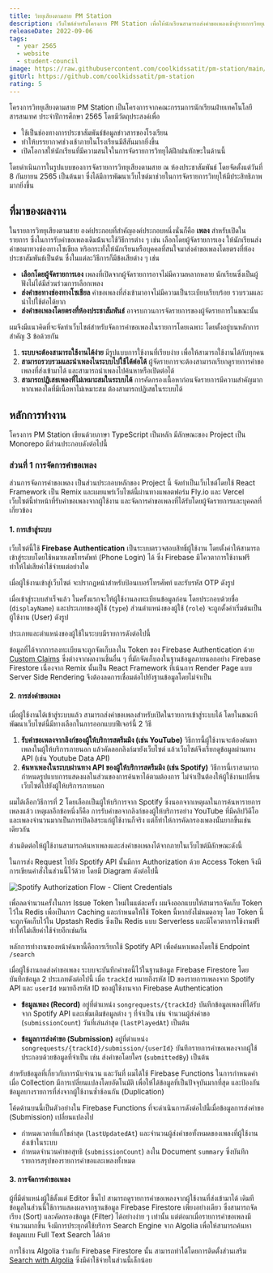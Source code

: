 ```yaml
---
title: วิทยุเสียงตามสาย PM Station
description: เว็บไซต์สำหรับโครงการ PM Station เพื่อให้นักเรียนสามารถส่งคำขอเพลงเข้าสู่รายการวิทยุเสียงตามสาย โดยการเชื่อมต่อกัย Spotify API เพื่อค้นหาในคลังเพลงได้
releaseDate: 2022-09-06
tags:
  - year 2565
  - website
  - student-council
image: https://raw.githubusercontent.com/coolkidssatit/pm-station/main/screenshots/pm-station-songrequests-search.png
gitUrl: https://github.com/coolkidssatit/pm-station
rating: 5
---
```



โครงการวิทยุเสียงตามสาย PM Station เป็นโครงการจากคณะกรรมการนักเรียนฝ่ายเทคโนโลยีสารสนเทศ ประจำปีการศึกษา 2565
โดยมีวัตถุประสงค์เพื่อ

- ใช้เป็นช่องทางการประชาสัมพันธ์ข้อมูลข่าวสารของโรงเรียน
- ทำให้บรรยากาศช่วงเช้าภายในโรงเรียนมีสีสันมากยิ่งขึ้น
- เปิดโอกาสให้นักเรียนที่มีความสนใจในการจัดรายการวิทยุได้ฝึกฝนทักษะในด้านนี้

โดยดำเนินการในรูปแบบของการจัดรายการวิทยุเสียงตามสาย ณ ห้องประชาสัมพันธ์ โดยจัดตั้งแต่วันที่ 8 กันยายน 2565 เป็นต้นมา
ซึ่งได้มีการพัฒนาเว็บไซต์มาช่วยในการจัดรายการวิทยุให้มีประสิทธิภาพมากยิ่งขึ้น

## ที่มาของผลงาน

ในรายการวิทยุเสียงตามสาย องค์ประกอบที่สำคัญองค์ประกอบหนึ่งนั่นก็คือ **เพลง** สำหรับเปิดในรายการ
ซึ่งในการรับคำขอเพลงเดิมน้้นจะใช้วิธีการต่าง ๆ เช่น เลือกโดยผู้จัดรายการเอง ให้นักเรียนส่งคำขอมาทางช่องทางโซเชียล
หริอกระทั่งให้นักเรียนหรือบุคคลที่สนใจมาส่งคำขอเพลงโดยตรงที่ห้องประชาสัมพันธ์เป็นต้น ซึ่งในแต่ละวิธีการก็มีข้อเสียต่าง ๆ เช่น

- **เลือกโดยผู้จัดรายการเอง** เพลงที่เปิดจากผู้จัดรายการอาจไม่มีความหลากหลาย นักเรียนซึ่งเป็นผู้ฟังไม่ได้มีส่วนร่วมการเลือกเพลง
- **ส่งคำขอทางช่องทางโซเชียล** คำขอเพลงที่ส่งเข้ามาอาจไม่มีความเป็นระเบียบเรียบร้อย รวบรวมและนำไปใช้ต่อได้ยาก
- **ส่งคำขอเพลงโดยตรงที่ห้องประชาสัมพันธ์** อาจรบกวนการจัดรายการของผู้จัดรายการในขณะนั้น

ผมจึงมีแนวคิดที่จะจัดทำเว็บไซต์สำหรับจัดการคำขอเพลงในรายการโดยเฉพาะ โดยตั้งอยู่บนหลักการสำคัญ 3 ข้อด้วยกัน

1. **ระบบจะต้องสามารถใช้งานได้ง่าย** มีรูปแบบการใช้งานที่เรียบง่าย เพื่อให้สามารถใช้งานได้กับทุกคน
2. **สามารถรวบรวมและนำเพลงไนระบบไปใช้ได้ต่อได้** ผู้จัดรายการจะต้องสามารถเรียกดูรายการคำขอเพลงที่ส่งเข้ามาได้ และสามารถนำเพลงไปค้นหาหรือเปิดต่อได้
3. **สามารถปฏิเสธเพลงที่ไม่เหมาะสมในระบบได้** การคัดกรองเนื้อหาก่อนจัดรายการมีความสำคัญมาก หากเพลงใดที่มีเนื้อหาไม่เหมาะสม ต้องสามารถปฏิเสธในระบบได้

## หลักการทำงาน

โครงการ PM Station เขียนด้วยภาษา TypeScript เป็นหลัก มีลักษณะของ Project เป็น Monorepo มีส่วนประกอบดังต่อไปนี้

### ส่วนที่ 1 การจัดการคำขอเพลง

ส่วนการจัดการคำขอเพลง เป็นส่วนประกอบหลักของ Project นี้ จัดทำเป็นเว็บไซต์โดยใช้ React Framework เป็น Remix
และเผยแพร่เว็บไซต์นี้ผ่านทางแพลตฟอร์ม Fly.io และ Vercel
เว็บไซต์นี้ทำหน้าที่รับคำขอเพลงจากผู้ใช้งาน และจัดการคำขอเพลงที่ได้รับโดยผู้จัดรายการและบุคคลที่เกี่ยวข้อง

<ResponsiveBanner />

#### 1. การเข้าสู่ระบบ

เว็บไซต์นี้ใช้ **Firebase Authentication** เป็นระบบตรวจสอบสิทธิ์ผู้ใช้งาน โดยตั้งค่าให้สามารถเข้าสู่ระบบโดยใช้หมายเลขโทรศัพท์ (Phone Login) ได้ ซึ่ง Firebase มีโควตาการใช้งานฟรี ทำให้ไม่เสียค่าใช้จ่ายแต่อย่างใด

เมื่อผู้ใช้งานเข้าสู่เว็บไซต์ จะปรากฏหน้าสำหรับป้อนเบอร์โทรศัพท์ และรับรหัส OTP ดังรูป

เมื่อเข้าสู่ระบบสำเร็จแล้ว ในครั้งแรกจะให้ผู้ใช้งานลงทะเบียนข้อมูลก่อน โดยประกอบด้วยชื่อ (`displayName`) และประเภทของผู้ใช้ (`type`) ส่วนตำแหน่งของผู้ใช้ (`role`) จะถูกตั้งค่าเริ่มต้นเป็นผู้ใช้งาน (User) ดังรูป

ประเภทและตำแหน่งของผู้ใช้ในระบบมีรายการดังต่อไปนี้

<GithubEmbed
  file="https://github.com/coolkidssatit/pm-station/blob/main/packages/pm-station-shared/user.ts"
  startLine={3}
  endLine={10}
/>

ข้อมูลที่ได้จากการลงทะเบียนจะถูกจัดเก็บลงใน Token ของ Firebase Authentication ด้วย [Custom Claims](https://firebase.google.com/docs/auth/admin/custom-claims)
ซึ่งต่างจากผลงานชิ้นอื่น ๆ ที่มักจัดเก็บลงในฐานข้อมูลภายนอกอย่าง Firebase Firestore เนื่องจาก Remix นั้นเป็น React Framework ที่เน้นการ Render Page แบบ Server Side Rendering จึงต้องลดการเชื่อมต่อไปยังฐานข้อมูลโดยไม่จำเป็น

#### 2. การส่งคำขอเพลง

เมื่อผู้ใช้งานได้เข้าสู่ระบบแล้ว สามารถส่งคำขอเพลงสำหรับเปิดในรายการเข้าสู่ระบบได้ โดยในขณะทีพัฒนาเว็บไซต์นี้มีทางเลือกในการออกแบบฟีเจอร์นี้ 2 วิธี

1. **รับคำขอเพลงจากลิงก์ของผู้ให้บริการสตรีมมิง (เช่น YouTube)** วิธีการนี้ผู้ใช้งานจะต้องค้นหาเพลงในผู้ให้บริการภายนอก แล้วคัดลอกลิงก์มายังเว็บไซต์ แล้วเว็บไซต์จึงเรียกดูข้อมูลผ่านทาง API (เช่น Youtube Data API)
2. **ค้นหาเพลงในระบบผ่านทาง API ของผู้ให้บริการสตรีมมิง (เช่น Spotify)** วิธีการนี้เราสามารถกำหนดรูปแบบการแสดงผลในส่วนของการค้นหาได้ตามต้องการ ไม่จำเป็นต้องให้ผู้ใช้งานเปลี่ยนเว็บไซต์ไปยังผู้ให้บริการภายนอก

ผมได้เลือกวิธีการที่ 2 โดยเลือกเป็นผู้ให้บริการจาก Spotify ซึ่งนอกจากเหตุผลในการค้นหารายการเพลงแล้ว เหตุผลอีกข้อหนึ่งก็คือ การรับคำขอจากลิงก์ของผู้ให้บริการอย่าง YouTube ที่มีคลิปวิดีโอและเพลงจำนวนมากเป็นการเปิดอิสระแก่ผู้ใช้งานก็จริง แต่ก็ทำให้การคัดกรองเพลงนั้นยากขึ้นเช่นเดียวกัน

ส่วนติดต่อให้ผู้ใช้งานสามารถค้นหาเพลงและส่งคำขอเพลงได้จากภายในเว็บไซต์มีลักษณะดังนี้

ในการส่ง Request ไปยัง Spotify API นั้นมีการ Authorization ด้วย Access Token จึงมีการเขียนคำสั่งในส่วนนี้ไว้ด้วย โดยมี Diagram ดังต่อไปนี้

![Spotify Authorization Flow - Client Credentials](https://developer.spotify.com/images/documentation/web-api/auth-client-credentials.png)

เพื่อลดจำนวนครั้งในการ Issue Token ใหม่ในแต่ละครั้ง ผมจึงออกแบบให้สามารถจัดเก็บ Token ไว้ใน Redis เพื่อเป็นการ Caching และกำหนดให้ใช้ Token นี้หากยังไม่หมดอายุ
โดย Token นี้จะถูกจัดเก็บไว้ใน Upstash Redis ซึ่งเป็น Redis แบบ Serverless และมีโควตาการใช้งานฟรี ทำให้ไม่เสียค่าใช้จ่ายอีกเช่นกัน

<GithubEmbed
  file="https://github.com/coolkidssatit/pm-station/blob/main/apps/client-web/app/utils/pm-station/spotify/auth.ts"
  startLine={36}
  endLine={65}
/>

หลักการทำงานของหน้าค้นหานี้คือการเรียกใช้ Spotify API เพื่อค้นหาเพลงโดยใช้ Endpoint `/search`

<GithubEmbed
  file="https://github.com/coolkidssatit/pm-station/blob/main/apps/client-web/app/utils/pm-station/spotify/search.ts"
  startLine={41}
  endLine={55}
/>

เมื่อผู้ใช้งานกดส่งคำขอเพลง ระบบจะบันทึกคำขอนี้ไว้ในฐานข้อมูล Firebase Firestore โดยบันทึกข้อมูล 2 ประเภทดังต่อไปนี้
เมื่อ `trackId` หมายถึงรหัส ID ของรายการเพลงจาก Spotify API และ `userId` หมายถึงรหัส ID ของผู้ใช้งานจาก Firebase Authentication

- **ข้อมูลเพลง (Record)** อยู่ที่ตำแหน่ง `songrequests/{trackId}` บันทึกข้อมูลเพลงที่ได้รับจาก Spotify API และเพิ่มเติมข้อมูลต่าง ๆ ที่จำเป็น
  เช่น จำนวนผู้ส่งคำขอ (`submissionCount`) วันที่เล่นล่าสุด (`lastPlayedAt`) เป็นต้น

<GithubEmbed
  file="https://github.com/coolkidssatit/pm-station/blob/main/packages/pm-station-shared/schema/src/songrequests/schema.ts"
  startLine={12}
  endLine={35}
/>

- **ข้อมูลการส่งคำขอ (Submission)** อยู่ที่ตำแหน่ง `songrequests/{trackId}/submission/{userId}` บันทึกรายการคำขอเพลงจากผู้ใช้ ประกอบด้วยข้อมูลที่จำเป็น
  เช่น ส่งคำขอโดยใคร (`submittedBy`) เป็นต้น

<GithubEmbed
  file="https://github.com/coolkidssatit/pm-station/blob/main/packages/pm-station-shared/schema/src/songrequests/schema.ts"
  startLine={37}
  endLine={41}
/>

สำหรับข้อมูลที่เกี่ยวกับการนับจำนวน และวันที่ ผมได้ใช้ Firebase Functions ในการกำหนดค่าเมื่อ Collection มีการเปลี่ยนแปลงโดยอัตโนมัติ เพื่อให้ได้ข้อมูลที่เป็นปัจจุบันมากที่สุด
และป้องกันข้อมูลบางรายการที่ส่งจากผู้ใช้งานซ้ำซ้อนกัน (Duplication)

<GithubEmbed
  file="https://github.com/coolkidssatit/pm-station/blob/main/apps/pm-station-firebase/functions/src/handler.ts"
  startLine={24}
  endLine={48}
/>

โค้ดด้านบนนี้เป็นตัวอย่างใน Firebase Functions ที่จะดำเนินการดังต่อไปนี้เมื่อข้อมูลการส่งคำขอ (Submission) เปลี่ยนแปลงไป

- กำหนดเวลาที่แก้ไขล่าสุด (`lastUpdatedAt`) และจำนวนผู้ส่งคำขอทั้งหมดของเพลงที่ผู้ใช้งานส่งเข้าในระบบ
- กำหนดจำนวนคำขอสุทธิ (`submissionCount`) ลงใน Document `summary` ซึ่งบันทึกรายการสรุปของรายการคำขอและเพลงทั้งหมด

#### 3. การจัดการคำขอเพลง

ผู้ที่มีตำแหน่งผู้ใช้ตั้งแต่ Editor ขึ้นไป สามารถดูรายการคำขอเพลงจากผู้ใช้งานที่ส่งเข้ามาได้ เดิมทีข้อมูลในส่วนนี้ใช้การแสดงผลจากฐานข้อมูล Firebase Firestore เพียงอย่างเดียว ซึ่งสามารถจัดเรียง (Sort) และคัดกรองข้อมูล (Filter) ได้อย่างง่าย ๆ เท่านั้น แต่ต่อมาเมื่อรายการคำขอเพลงมีจำนวนมากขึ้น จึงมีการประยุกต์ใช้บริการ Search Engine จาก Algolia เพื่อให้สามารถค้นหาข้อมูลแบบ Full Text Search ได้ด้วย

การใช้งาน Algolia ร่วมกับ Firebase Firestore นั้น สามารถทำได้โดยการติดตั้งส่วนเสริม [Search with Algolia](https://extensions.dev/extensions/algolia/firestore-algolia-search) ซึ่งมีค่าใช้จ่ายในส่วนนี้เล็กน้อย
